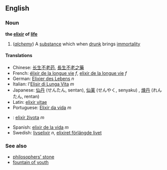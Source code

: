 ==English==
===Noun===
'''the [[elixir]] of [[life]]'''<!-- seems to be capitalised all or most of the time... -->

#(''[[alchemy]]'') A [[substance]] which when [[drunk]] brings [[immortality]]

====Translations====
*Chinese: [[长生不老药]], [[長生不老之藥]]<!-- not 100% positive either is idiomatic - may be circumlocutions -->
*French: [[élixir de la longue vie]] ''f'', [[elixir de la longue vie]] ''f''
*German: [[Elixier des Lebens]] ''n''
*Italian: l'[[Elisir di Lunga Vita]] ''m''
*Japanese: [[仙丹]] (せんたん, sentan), [[仙薬]] (せんやく, senyaku)<!-- maybe only figurative? -->, [[煉丹]] (れんたん, rentan)<!-- maybe not the same as the western one -->
*Latin: [[elixir vitae]]
*Portuguese: [[Elixir da vida]] ''m''
*{{sk}}: [[elixír života]] ''m''
*Spanish: [[elixir de la vida]] ''m''<!-- hopefully not just in harry potter books -->
*Swedish: [[livselixir]] ''n'', [[elixiret förlängde livet]]<!-- 2nd only from "Alkemisten" -->

===See also===
*[[philosophers' stone]]<!-- probably should be capitalised too -->
*[[fountain of youth]]